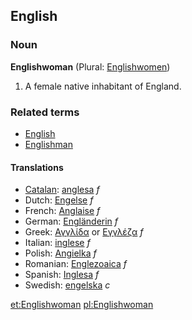 ==English==
===Noun===
'''Englishwoman''' (Plural: [[Englishwomen]])

#A female native inhabitant of England.

===Related terms===
*[[English]]
*[[Englishman]]

====Translations====
*[[Catalan]]: [[anglesa]] ''f''
*Dutch: [[Engelse]] ''f''
*French: [[Anglaise]] ''f''
*German: [[Engländerin]] ''f''
*Greek: [[Αγγλίδα]] or [[Εγγλέζα]] ''f''
*Italian: [[inglese]] ''f''
*Polish: [[Angielka]] ''f''
*Romanian: [[Englezoaica]] ''f''
*Spanish: [[Inglesa]] ''f''
*Swedish: [[engelska]] ''c''

[[et:Englishwoman]]
[[pl:Englishwoman]]